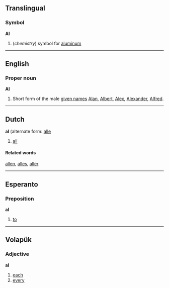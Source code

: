 ==Translingual==
===Symbol===
'''Al'''

# (''chemistry'') symbol for [[aluminum]]

<!-- what is this? a (al) -->

----

==English==
===Proper noun===
'''Al'''

#Short form of the male [[given name]]s [[Alan]], [[Albert]], [[Alex]], [[Alexander]], [[Alfred]].

----

==Dutch==
<!-- part of speech? -->
'''al''' (alternate form: [[alle]]

# [[all]]

====Related words====
[[allen]], [[alles]], [[aller]]

----

==Esperanto==
===Preposition===
'''al'''

#[[to]]

----

== Volapük == 
=== Adjective === 
'''al'''

# [[each]]
# [[every]]